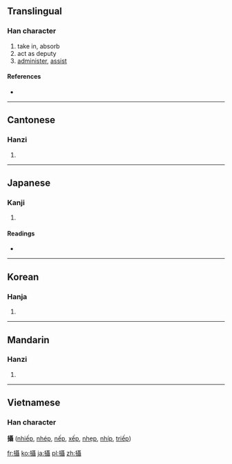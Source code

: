 {{also|摂|摄|撮}}
==Translingual==

===Han character===
{{Han char|rn=64|rad=手|as=18|sn=21|four=5104<sub>1</sub>|canj=手尸十十 (QSJJ)}}

# take in, absorb
# act as deputy
# [[administer]], [[assist]]

====References====
* {{Han ref|kx=0463.330|dkj=13010|dj=0812.350|hdz=31986.080|uh=651D|ud=25885|bh=C4E1|bd=50401}}

----

==Cantonese==

===Hanzi===
{{yue-hanzi|jyut=|y=sip3|sim=摄}}

# {{defn|lang=yue|sort=手18}}

----

==Japanese==

===Kanji===
{{ja-kanji|grade=|rs=手18}}

# {{defn|lang=ja|sort=手18}}

====Readings====
* {{ja-readings|on=[[せつ]] (setsu), [[しょう]] (shō)|kun=[[おさめる]] (osameru), [[かねる]] (kaneru), [[とる]] (toru)}}

----

==Korean==

===Hanja===
{{ko-hanja|hangeul=[[섭]], [[엽]]|eumhun=|rv=seop, yeop|mr=sŏp, yŏp|y=sep, yep}}

# {{defn|lang=ko|sort=手18}}

----

==Mandarin==

===Hanzi===
{{cmn-hanzi|sim=摄|pin=[[niè]] ([[nie4]]), [[shè]] ([[she4]])|wg=nieh<sup>4</sup>, she<sup>4</sup>}}

# {{defn|lang=cmn|sort=手18}}

----

==Vietnamese==
===Han character===
'''攝''' ([[nhiếp]], [[nhép]], [[nếp]], [[xếp]], [[nhẹp]], [[nhíp]], [[triếp]])

[[fr:攝]]
[[ko:攝]]
[[ja:攝]]
[[pl:攝]]
[[zh:攝]]
